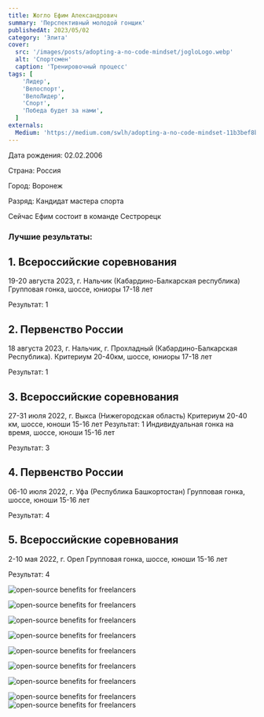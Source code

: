 ```yaml
---
title: Жогло Ефим Александрович
summary: 'Перспективный молодой гонщик'
publishedAt: 2023/05/02
category: 'Элита'
cover:
  src: '/images/posts/adopting-a-no-code-mindset/jogloLogo.webp'
  alt: 'Спортсмен'
  caption: 'Тренировочный процесс'
tags: [
    'Лидер',
    'Велоспорт',
    'ВелоЛидер',
    'Спорт',
    'Победа будет за нами',
  ]
externals:
  Medium: 'https://medium.com/swlh/adopting-a-no-code-mindset-11b3bef8b21d'
---
```


Дата рождения: 02.02.2006

Страна: Россия

Город: Воронеж 

Разряд: Кандидат мастера спорта

Сейчас Ефим состоит в команде Сестрорецк


### Лучшие результаты:

## 1. Всероссийские соревнования

19-20 августа 2023, г. Нальчик (Кабардино-Балкарская республика) Групповая гонка, шоссе, юниоры 17-18 лет

Результат: 1


## 2. Первенство России

18 августа 2023, г. Нальчик, г. Прохладный (Кабардино-Балкарская Республика). Критериум 20-40км, шоссе, юниоры 17-18 лет

Результат: 1


## 3. Всероссийские соревнования

27-31 июля 2022, г. Выкса (Нижегородская область) Критериум 20-40 км, шоссе, юноши 15-16 лет Результат: 1 Индивидуальная гонка на время, шоссе, юноши 15-16 лет

Результат: 3


## 4. Первенство России

06-10 июля 2022, г. Уфа (Республика Башкортостан) Групповая гонка, шоссе, юноши 15-16 лет

Результат: 4

## 5. Всероссийские соревнования

2-10 мая 2022, г. Орел Групповая гонка, шоссе, юноши 15-16 лет

Результат: 4

<Image
  src="/images/posts/adopting-a-no-code-mindset/joglo8.jpg"
  alt="open-source benefits for freelancers"
/>

<Image
  src="/images/posts/adopting-a-no-code-mindset/joglo7.jpg"
  alt="open-source benefits for freelancers"
/>

<Image
  src="/images/posts/adopting-a-no-code-mindset/joglo10.jpg"
  alt="open-source benefits for freelancers"
/>

<Image
  src="/images/posts/adopting-a-no-code-mindset/joglo11.jpg"
  alt="open-source benefits for freelancers"
/>

<Image
  src="/images/posts/adopting-a-no-code-mindset/joglo9.jpg"
  alt="open-source benefits for freelancers"
/>

<Image
  src="/images/posts/adopting-a-no-code-mindset/joglo2.jpg"
  alt="open-source benefits for freelancers"
/>

<Image
  src="/images/posts/adopting-a-no-code-mindset/joglo4.webp"
  alt="open-source benefits for freelancers"
/>

<Image
  src="/images/posts/adopting-a-no-code-mindset/joglo5.webp"
  alt="open-source benefits for freelancers"
/>
<Image
  src="/images/posts/adopting-a-no-code-mindset/joglo6.webp"
  alt="open-source benefits for freelancers"
/>